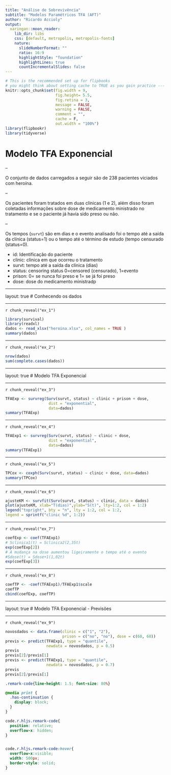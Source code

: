 ```yaml
---
title: "Análise de Sobrevivência"
subtitle: "Modelos Paramétricos TFA (AFT)"
author: "Ricardo Accioly"
output:
  xaringan::moon_reader:
    lib_dir: libs
    css: [default, metropolis, metropolis-fonts]
    nature:
      slideNumberFormat: ""
      ratio: 16:9
      highlightStyle: "foundation"
      highlightLines: true
      countIncrementalSlides: false
---
```


```r
# This is the recommended set up for flipbooks
# you might think about setting cache to TRUE as you gain practice --- building flipbooks from scratch can be time consuming
knitr::opts_chunk$set(fig.width = 9, 
                      fig.height= 5.5,  
                      fig.retina = 3, 
                      message = FALSE, 
                      warning = FALSE, 
                      comment = "", 
                      cache = F, 
                      out.width = "100%")
library(flipbookr)
library(tidyverse)
```


# Modelo TFA Exponencial

--


O conjunto de dados carregados a seguir são de 238 pacientes viciados com heroína.


--

Os pacientes foram tratados em duas clínicas (1 e 2), além disso foram coletadas informações sobre dose de medicamento ministrado no tratamento e se o paciente já havia sido preso ou não.

--

Os tempos (`survt`) são em dias e o evento analisado foi o tempo até a saída da clínica (status=1) ou o tempo até o término de estudo (tempo censurado (status=0).

- id:	Identificação do paciente
- clinic: clinica em que ocorreu o tratamento
- survt:	tempo até a saída da clínica (dias)
- status:	censoring status 0=censored (censurado), 1=evento 
- prison: 0= se nunca foi preso e 1= se já foi preso
- dose: dose do medicamento ministradp

---

layout: true
# Conhecendo os dados

---

`r chunk_reveal("ex_1")`

```r
library(survival)
library(readxl)
dados <- read_xlsx("heroina.xlsx", col_names = TRUE )
summary(dados)
```

---

`r chunk_reveal("ex_2")`

```r
nrow(dados)
sum(complete.cases(dados))
```

---

layout: true
# Modelo TFA Exponencial

---

`r chunk_reveal("ex_3")`

```r
TFAExp <- survreg(Surv(survt, status) ~ clinic + prison + dose,
                   dist = "exponential", 
                   data=dados)
summary(TFAExp)
```


---

`r chunk_reveal("ex_4")`

```r
TFAExp1 <- survreg(Surv(survt, status) ~ clinic + dose,
                   dist = "exponential", 
                   data=dados)
summary(TFAExp1)
```

---

`r chunk_reveal("ex_5")`

```r
TPCox <- coxph(Surv(survt, status) ~ clinic + dose, data=dados)
summary(TPCox)
```


---

`r chunk_reveal("ex_6")`

```r
ajusteKM <- survfit(Surv(survt, status) ~ clinic, data = dados)
plot(ajusteKM, xlab="T(dias)",ylab="S(t)", lty=1:2, col = 1:2) 
legend("topright", bty = "n", lty = 1:2, col = 1:2,
legend = sprintf("clinic %d", 1:2))
```

---

`r chunk_reveal("ex_7")`

```r
coefExp <- coef(TFAExp1)
# Sclinica1(t) = Sclinica2(2,35t) 
exp(coefExp[2])
# A mudança na dose aumentou ligeiramente o tempo até o evento
#Sdose(t) = Sdose+1(1,02t)
exp(coefExp[3])
```

---

`r chunk_reveal("ex_8")`

```r
coefTP <- -coef(TFAExp1)/TFAExp1$scale
coefTP
cbind(coefExp, coefTP)
```

---

layout: true
# Modelo TFA Exponencial - Previsões

---

`r chunk_reveal("ex_9")`

```r
novosdados <- data.frame(clinic = c("1", "2"),
                         prison = c("no", "no"), dose = c(60, 60))
previs <- predict(TFAExp1, type = "quantile", 
                  newdata = novosdados, p = 0.5)
previs
previs[2]/previs[1]
previs <- predict(TFAExp1, type = "quantile", 
                  newdata = novosdados, p = 0.7)
previs
previs[2]/previs[1]
```


<!-- adjust font size in this css code chunk, currently 80 -->

```css
.remark-code{line-height: 1.5; font-size: 80%}

@media print {
  .has-continuation {
    display: block;
  }
}

code.r.hljs.remark-code{
  position: relative;
  overflow-x: hidden;
}


code.r.hljs.remark-code:hover{
  overflow-x:visible;
  width: 500px;
  border-style: solid;
}
```



